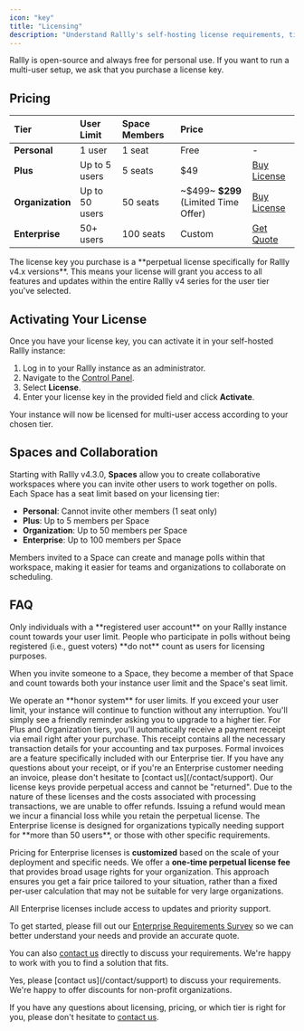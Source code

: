 ```yaml
---
icon: "key"
title: "Licensing"
description: "Understand Rallly's self-hosting license requirements, tiers, and pricing."
---
```


Rallly is open-source and always free for personal use.
If you want to run a multi-user setup, we ask that you purchase a license key.

## Pricing


| Tier         | User Limit    | Space Members | Price       |                                      |
|:-------------|:--------------|:--------------|:------------|:-------------------------------------------------------|
| **Personal** | 1 user        | 1 seat        | Free        | -                                                      |
| **Plus**     | Up to 5 users | 5 seats       | $49         | [Buy License](https://rallly.co/buy-license/plus) |
| **Organization** | Up to 50 users| 50 seats      | ~\$499~ **$299** (Limited Time Offer)    | [Buy License](https://rallly.co/buy-license/organization) |
| **Enterprise** | 50+ users     | 100 seats     | Custom      | [Get Quote](https://app.formbricks.com/s/cmebvnf2ohvjkt901eefxsonr) |

<Note>
The license key you purchase is a **perpetual license specifically for Rallly v4.x versions**. This means your license will grant you access to all features and updates within the entire Rallly v4 series for the user tier you've selected.
</Note>

## Activating Your License

Once you have your license key, you can activate it in your self-hosted Rallly instance:

1.  Log in to your Rallly instance as an administrator.
2.  Navigate to the [Control Panel](/self-hosting/control-panel).
3.  Select **License**.
4.  Enter your license key in the provided field and click **Activate**.

Your instance will now be licensed for multi-user access according to your chosen tier.

## Spaces and Collaboration

Starting with Rallly v4.3.0, **Spaces** allow you to create collaborative workspaces where you can invite other users to work together on polls. Each Space has a seat limit based on your licensing tier:

- **Personal**: Cannot invite other members (1 seat only)
- **Plus**: Up to 5 members per Space
- **Organization**: Up to 50 members per Space  
- **Enterprise**: Up to 100 members per Space

Members invited to a Space can create and manage polls within that workspace, making it easier for teams and organizations to collaborate on scheduling.

## FAQ

<Accordion title="What constitutes a user?">
Only individuals with a **registered user account** on your Rallly instance count towards your user limit. People who participate in polls without being registered (i.e., guest voters) **do not** count as users for licensing purposes.

When you invite someone to a Space, they become a member of that Space and count towards both your instance user limit and the Space's seat limit.
</Accordion>

<Accordion title="What happens if I exceed my user limit?">
We operate an **honor system** for user limits. If you exceed your user limit, your instance will continue to function without any interruption. You'll simply see a friendly reminder asking you to upgrade to a higher tier.
</Accordion>

<Accordion title="Can I get an invoice?">
For Plus and Organization tiers, you'll automatically receive a payment receipt via email right after your purchase. This receipt contains all the necessary transaction details for your accounting and tax purposes. Formal invoices are a feature specifically included with our Enterprise tier. If you have any questions about your receipt, or if you're an Enterprise customer needing an invoice, please don't hesitate to [contact us](/contact/support).
</Accordion>

<Accordion title="Can I get a refund?">
Our license keys provide perpetual access and cannot be "returned".
Due to the nature of these licenses and the costs associated with processing transactions, we are unable to offer refunds.
Issuing a refund would mean we incur a financial loss while you retain the perpetual license.
</Accordion>

<Accordion title="How much does an Enterprise license cost?">
The Enterprise license is designed for organizations typically needing support for **more than 50 users**, or those with other specific requirements.

Pricing for Enterprise licenses is **customized** based on the scale of your deployment and specific needs.
We offer a **one-time perpetual license fee** that provides broad usage rights for your organization.
This approach ensures you get a fair price tailored to your situation, rather than a fixed per-user calculation that may not be suitable for very large organizations.

All Enterprise licenses include access to updates and priority support.

To get started, please fill out our [Enterprise Requirements Survey](https://app.formbricks.com/s/cmebvnf2ohvjkt901eefxsonr) so we can better understand your needs and provide an accurate quote.

You can also [contact us](/contact/support) directly to discuss your requirements.
We're happy to work with you to find a solution that fits.
</Accordion>

<Accordion title="Do you offer discounts for non-profit organizations?">
Yes, please [contact us](/contact/support) to discuss your requirements.
We're happy to offer discounts for non-profit organizations.
</Accordion>


If you have any questions about licensing, pricing, or which tier is right for you, please don't hesitate to [contact us](/contact/support).
